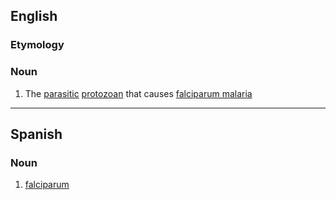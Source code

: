 ==English==

===Etymology===
{{rfe|en}}

===Noun===
{{en-noun|-}}

# {{lb|en|cytology}} The [[parasitic]] [[protozoan]] {{taxlink|Plasmodium falciparum|species|ver=210318}} that causes [[falciparum malaria]]

----

==Spanish==

===Noun===
{{es-noun|m}}

# [[#English|falciparum]]